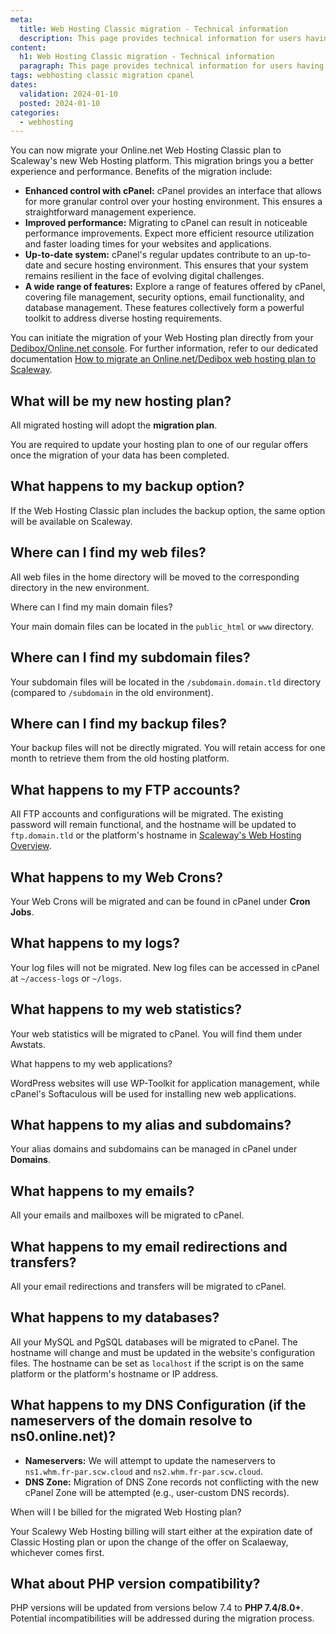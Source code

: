 ```yaml
---
meta:
  title: Web Hosting Classic migration - Technical information
  description: This page provides technical information for users having migrated their Web Hosting Classic to cPanel.
content:
  h1: Web Hosting Classic migration - Technical information
  paragraph: This page provides technical information for users having migrated their Web Hosting Classic to cPanel.
tags: webhosting classic migration cpanel
dates:
  validation: 2024-01-10
  posted: 2024-01-10
categories:
  - webhosting
---
```


You can now migrate your Online.net Web Hosting Classic plan to Scaleway's new Web Hosting platform. This migration brings you a better experience and performance. Benefits of the migration include:

- **Enhanced control with cPanel:** cPanel provides an interface that allows for more granular control over your hosting environment. This ensures a straightforward management experience.
- **Improved performance:** Migrating to cPanel can result in noticeable performance improvements. Expect more efficient resource utilization and faster loading times for your websites and applications.
- **Up-to-date system:** cPanel's regular updates contribute to an up-to-date and secure hosting environment. This ensures that your system remains resilient in the face of evolving digital challenges.
- **A wide range of features:** Explore a range of features offered by cPanel, covering file management, security options, email functionality, and database management. These features collectively form a powerful toolkit to address diverse hosting requirements.

You can initiate the migration of your Web Hosting plan directly from your [Dedibox/Online.net console](https://console.online.net/). For further information, refer to our dedicated documentation [How to migrate an Online.net/Dedibox web hosting plan to Scaleway](/managed-services/webhosting/how-to/migrate-webhosting-plan/).

<Concept opened>

## What will be my new hosting plan?

All migrated hosting will adopt the **migration plan**.

<Message type="important">
    You are required to update your hosting plan to one of our regular offers once the migration of your data has been completed.
</Message>

</Concept>

<Concept>

## What happens to my backup option?

If the Web Hosting Classic plan includes the backup option, the same option will be available on Scaleway.

</Concept>

<Concept>

## Where can I find my web files?

All web files in the home directory will be moved to the corresponding directory in the new environment.

</Concept>

<Concept>

Where can I find my main domain files?

Your main domain files can be located in the `public_html` or `www` directory.

</Concept>

<Concept>

## Where can I find my subdomain files?

Your subdomain files will be located in the `/subdomain.domain.tld` directory (compared to `/subdomain` in the old environment).

</Concept>

<Concept>

## Where can I find my backup files?

Your backup files will not be directly migrated. You will retain access for one month to retrieve them from the old hosting platform.

</Concept>

<Concept>

## What happens to my FTP accounts?

All FTP accounts and configurations will be migrated. The existing password will remain functional, and the hostname will be updated to `ftp.domain.tld` or the platform's hostname in [Scaleway's Web Hosting Overview](https://console.scaleway.com/webhosting/webhosting).

</Concept>

<Concept>

## What happens to my Web Crons?

Your Web Crons will be migrated and can be found in cPanel under **Cron Jobs**.

</Concept>

<Concept>

## What happens to my logs?

Your log files will not be migrated. New log files can be accessed in cPanel at `~/access-logs` or `~/logs`.

</Concept>

<Concept>

## What happens to my web statistics?

Your web statistics will be migrated to cPanel. You will find them under Awstats.

</Concept>

<Concept>

What happens to my web applications?

WordPress websites will use WP-Toolkit for application management, while cPanel's Softaculous will be used for installing new web applications.

</Concept>

<Concept>

## What happens to my alias and subdomains?

Your alias domains and subdomains can be managed in cPanel under **Domains**.

</Concept>

<Concept>

## What happens to my emails?

All your emails and mailboxes will be migrated to cPanel.

</Concept>

<Concept>

## What happens to my email redirections and transfers?

All your email redirections and transfers will be migrated to cPanel.

</Concept>

<Concept>

## What happens to my databases?

All your MySQL and PgSQL databases will be migrated to cPanel. The hostname will change and must be updated in the website's configuration files. The hostname can be set as `localhost` if the script is on the same platform or the platform's hostname or IP address.

</Concept>

<Concept>

## What happens to my DNS Configuration (if the nameservers of the domain resolve to ns0.online.net)?

- **Nameservers:** We will attempt to update the nameservers to `ns1.whm.fr-par.scw.cloud` and `ns2.whm.fr-par.scw.cloud`.
- **DNS Zone:** Migration of DNS Zone records not conflicting with the new cPanel Zone will be attempted (e.g., user-custom DNS records).

</Concept>

<Concept>

When will I be billed for the migrated Web Hosting plan?

Your Scalewy Web Hosting billing will start either at the expiration date of Classic Hosting plan or upon the change of the offer on Scalaeway, whichever comes first.

</Concept>

<Concept>

## What about PHP version compatibility?

PHP versions will be updated from versions below 7.4 to **PHP 7.4/8.0+**. Potential incompatibilities will be addressed during the migration process.

</Concept>